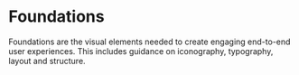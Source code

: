 
# Foundations

Foundations are the visual elements needed to create engaging end-to-end user experiences. This includes guidance on iconography, typography, layout and structure.
 
<Cards>
  <Card  title="Color" href="/foundations/color" />
  <Card  title="Iconography" href="/foundations/iconography" />
  <Card  title="Spacing" href="/foundations/spacing" />
  <Card  title="typography" href="/foundations/typography" />
</Cards>